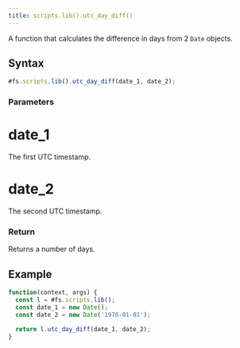 ```yaml
---
title: scripts.lib().utc_day_diff()
---
```


A function that calculates the difference in days from 2 `Date` objects.

## Syntax

```js
#fs.scripts.lib().utc_day_diff(date_1, date_2);
```

### Parameters

# date_1

The first UTC timestamp.

# date_2

The second UTC timestamp.

### Return

Returns a number of days.

## Example

```js
function(context, args) {
  const l = #fs.scripts.lib();
  const date_1 = new Date();
  const date_2 = new Date('1970-01-01');

  return l.utc_day_diff(date_1, date_2);
}
```
